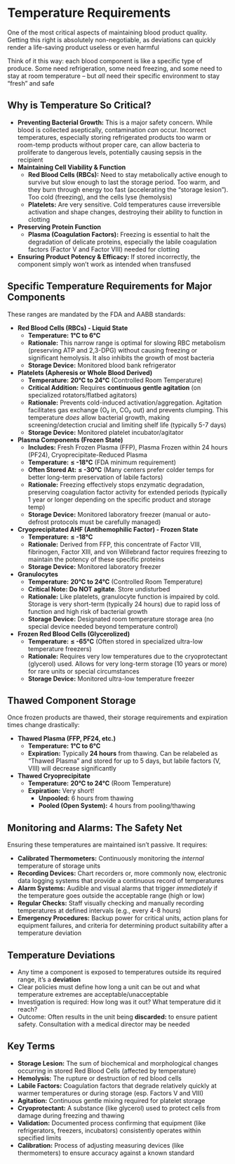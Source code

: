 # Temperature Requirements {-}

One of the most critical aspects of maintaining blood product quality. Getting this right is absolutely non-negotiable, as deviations can quickly render a life-saving product useless or even harmful

Think of it this way: each blood component is like a specific type of produce. Some need refrigeration, some need freezing, and some need to stay at room temperature – but *all* need their specific environment to stay "fresh" and safe

## **Why is Temperature So Critical?** {-}

*   **Preventing Bacterial Growth:** This is a major safety concern. While blood is collected aseptically, contamination *can* occur. Incorrect temperatures, especially storing refrigerated products too warm or room-temp products without proper care, can allow bacteria to proliferate to dangerous levels, potentially causing sepsis in the recipient
*   **Maintaining Cell Viability & Function**
    *   **Red Blood Cells (RBCs):** Need to stay metabolically active enough to survive but slow enough to last the storage period. Too warm, and they burn through energy too fast (accelerating the "storage lesion"). Too cold (freezing), and the cells lyse (hemolysis)
    *   **Platelets:** Are very sensitive. Cold temperatures cause irreversible activation and shape changes, destroying their ability to function in clotting
*   **Preserving Protein Function**
    *   **Plasma (Coagulation Factors):** Freezing is essential to halt the degradation of delicate proteins, especially the labile coagulation factors (Factor V and Factor VIII) needed for clotting
*   **Ensuring Product Potency & Efficacy:** If stored incorrectly, the component simply won't work as intended when transfused

## **Specific Temperature Requirements for Major Components** {-}

These ranges are mandated by the FDA and AABB standards:

*   **Red Blood Cells (RBCs) - Liquid State**
    *   **Temperature:** **1°C to 6°C**
    *   **Rationale:** This narrow range is optimal for slowing RBC metabolism (preserving ATP and 2,3-DPG) without causing freezing or significant hemolysis. It also inhibits the growth of most bacteria
    *   **Storage Device:** Monitored blood bank refrigerator

*   **Platelets (Apheresis or Whole Blood Derived)**
    *   **Temperature:** **20°C to 24°C** (Controlled Room Temperature)
    *   **Critical Addition:** Requires **continuous gentle agitation** (on specialized rotators/flatbed agitators)
    *   **Rationale:** Prevents cold-induced activation/aggregation. Agitation facilitates gas exchange (O₂ in, CO₂ out) and prevents clumping. This temperature *does* allow bacterial growth, making screening/detection crucial and limiting shelf life (typically 5-7 days)
    *   **Storage Device:** Monitored platelet incubator/agitator

*   **Plasma Components (Frozen State)**
    *   **Includes:** Fresh Frozen Plasma (FFP), Plasma Frozen within 24 hours (PF24), Cryoprecipitate-Reduced Plasma
    *   **Temperature:** **≤ -18°C** (FDA minimum requirement)
    *   **Often Stored At:** **≤ -30°C** (Many centers prefer colder temps for better long-term preservation of labile factors)
    *   **Rationale:** Freezing effectively stops enzymatic degradation, preserving coagulation factor activity for extended periods (typically 1 year or longer depending on the specific product and storage temp)
    *   **Storage Device:** Monitored laboratory freezer (manual or auto-defrost protocols must be carefully managed)

*   **Cryoprecipitated AHF (Antihemophilic Factor) - Frozen State**
    *   **Temperature:** **≤ -18°C**
    *   **Rationale:** Derived from FFP, this concentrate of Factor VIII, fibrinogen, Factor XIII, and von Willebrand factor requires freezing to maintain the potency of these specific proteins
    *   **Storage Device:** Monitored laboratory freezer

*   **Granulocytes**
    *   **Temperature:** **20°C to 24°C** (Controlled Room Temperature)
    *   **Critical Note:** **Do NOT agitate**. Store undisturbed
    *   **Rationale:** Like platelets, granulocyte function is impaired by cold. Storage is very short-term (typically 24 hours) due to rapid loss of function and high risk of bacterial growth
    *   **Storage Device:** Designated room temperature storage area (no special device needed beyond temperature control)

*   **Frozen Red Blood Cells (Glycerolized)**
    *   **Temperature:** **≤ -65°C** (Often stored in specialized ultra-low temperature freezers)
    *   **Rationale:** Requires very low temperatures due to the cryoprotectant (glycerol) used. Allows for very long-term storage (10 years or more) for rare units or special circumstances
    *   **Storage Device:** Monitored ultra-low temperature freezer

## **Thawed Component Storage** {-}

Once frozen products are thawed, their storage requirements and expiration times change drastically:

*   **Thawed Plasma (FFP, PF24, etc.)**
    *   **Temperature:** **1°C to 6°C**
    *   **Expiration:** Typically **24 hours** from thawing. Can be relabeled as "Thawed Plasma" and stored for up to 5 days, but labile factors (V, VIII) will decrease significantly
*   **Thawed Cryoprecipitate**
    *   **Temperature:** **20°C to 24°C** (Room Temperature)
    *   **Expiration:** Very short!
        *   **Unpooled:** 6 hours from thawing
        *   **Pooled (Open System):** 4 hours from pooling/thawing

## **Monitoring and Alarms: The Safety Net** {-}

Ensuring these temperatures are maintained isn't passive. It requires:

*   **Calibrated Thermometers:** Continuously monitoring the *internal* temperature of storage units
*   **Recording Devices:** Chart recorders or, more commonly now, electronic data logging systems that provide a continuous record of temperatures
*   **Alarm Systems:** Audible and visual alarms that trigger *immediately* if the temperature goes outside the acceptable range (high or low)
*   **Regular Checks:** Staff visually checking and manually recording temperatures at defined intervals (e.g., every 4-8 hours)
*   **Emergency Procedures:** Backup power for critical units, action plans for equipment failures, and criteria for determining product suitability after a temperature deviation

## **Temperature Deviations** {-}

*   Any time a component is exposed to temperatures outside its required range, it's a **deviation**
*   Clear policies must define how long a unit can be out and what temperature extremes are acceptable/unacceptable
*   Investigation is required: How long was it out? What temperature did it reach?
*   Outcome: Often results in the unit being **discarded:** to ensure patient safety. Consultation with a medical director may be needed

## Key Terms {-}

*   **Storage Lesion:** The sum of biochemical and morphological changes occurring in stored Red Blood Cells (affected by temperature)
*   **Hemolysis:** The rupture or destruction of red blood cells
*   **Labile Factors:** Coagulation factors that degrade relatively quickly at warmer temperatures or during storage (esp. Factors V and VIII)
*   **Agitation:** Continuous gentle mixing required for platelet storage
*   **Cryoprotectant:** A substance (like glycerol) used to protect cells from damage during freezing and thawing
*   **Validation:** Documented process confirming that equipment (like refrigerators, freezers, incubators) consistently operates within specified limits
*   **Calibration:** Process of adjusting measuring devices (like thermometers) to ensure accuracy against a known standard
